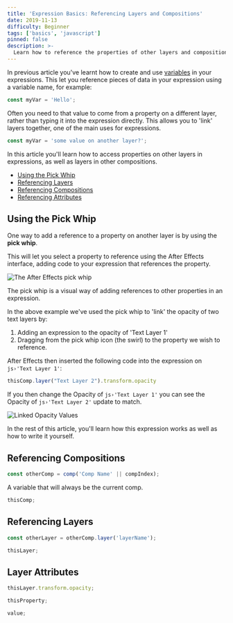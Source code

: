 ```yaml
---
title: 'Expression Basics: Referencing Layers and Compositions'
date: 2019-11-13
difficulty: Beginner
tags: ['basics', 'javascript']
pinned: false
description: >-
  Learn how to reference the properties of other layers and compositions in After Effects expressions.
---
```



In previous article you've learnt how to create and use [variables](/blog/basics-variables) in your expressions. This let you reference pieces of data in your expression using a variable name, for example:

```js
const myVar = 'Hello';
```

Often you need to that value to come from a property on a different layer, rather than typing it into the expression directly. This allows you to 'link' layers together, one of the main uses for expressions.

```js
const myVar = 'some value on another layer?';
```

In this article you'll learn how to access properties on other layers in expressions, as well as layers in other compositions.

<ContentList>

- [Using the Pick Whip](#using-the-pick-whip)
- [Referencing Layers](#referencing-layers)
- [Referencing Compositions](#referencing-compositions)
- [Referencing Attributes](referencing-attributes)

</ContentList>

## Using the Pick Whip

One way to add a reference to a property on another layer is by using the **pick whip**.

This will let you select a property to reference using the After Effects interface, adding code to your expression that references the property.

![The After Effects pick whip](pick-whip.png)

<Inform>

The pick whip is a visual way of adding references to other properties in an expression.

</Inform>

In the above example we've used the pick whip to 'link' the opacity of two text layers by:

1. Adding an expression to the opacity of 'Text Layer 1'
2. Dragging from the pick whip icon (the swirl) to the property we wish to reference.

After Effects then inserted the following code into the expression on `js›'Text Layer 1'`:

```js
thisComp.layer("Text Layer 2").transform.opacity
```

If you then change the Opacity of `js›'Text Layer 1'` you can see the Opacity of `js›'Text Layer 2'` update to match.

![Linked Opacity Values](linked-opacity-values.png)

In the rest of this article, you'll learn how this expression works as well as how to write it yourself.

## Referencing Compositions

```js
const otherComp = comp('Comp Name' || compIndex);
```

A variable that will always be the current comp.

```js
thisComp;
```

## Referencing Layers

```js
const otherLayer = otherComp.layer('layerName');
```

```js
thisLayer;
```

## Layer Attributes

```js
thisLayer.transform.opacity;
```

```js
thisProperty;
```

```js
value;
```
